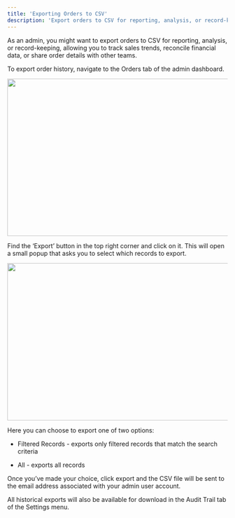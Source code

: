 ```yaml
---
title: 'Exporting Orders to CSV'
description: 'Export orders to CSV for reporting, analysis, or record-keeping using the Spree Commerce admin dashboard'
---
```


As an admin, you might want to export orders to CSV for reporting, analysis, or record-keeping, allowing you to track sales trends, reconcile financial data, or share order details with other teams. 

To export order history, navigate to the Orders tab of the admin dashboard.

<img height="359" width="624" src="https://lh7-rt.googleusercontent.com/docsz/AD_4nXf446JZnf_KzcU_lwcGzWtLs1jplszV0boUqhfx2fPFTAq-NfHcyBQJLpU24lPeMgG4NLn9GXcUp91DKTZFQ9BdIZvU43qSy5oN4gtuNycfGrUMghlTTgU57lRT0SMId_Q4iEH6hA?key=BLIlPCtTI7GIEkn-R-qZd313" />

Find the ‘Export’ button in the top right corner and click on it. This will open a small popup that asks you to select which records to export.

<img height="359" width="624" src="https://lh7-rt.googleusercontent.com/docsz/AD_4nXe8eNKQju4v7O6evENWI66EZ2OYQ1H1XDUe91KYQTGKrIDj0t418EhxIa4JmEQHvIl4nWF5kzkdvQGQOvK5-JQPVHY_NlTZPVgF7mOjnRadWJNZtC1D0DH8GPtvwbVD2tdEIsMJxA?key=BLIlPCtTI7GIEkn-R-qZd313" />

Here you can choose to export one of two options:

* Filtered Records - exports only filtered records that match the search criteria

* All - exports all records

Once you’ve made your choice, click export and the CSV file will be sent to the email address associated with your admin user account.

All historical exports will also be available for download in the Audit Trail tab of the Settings menu.